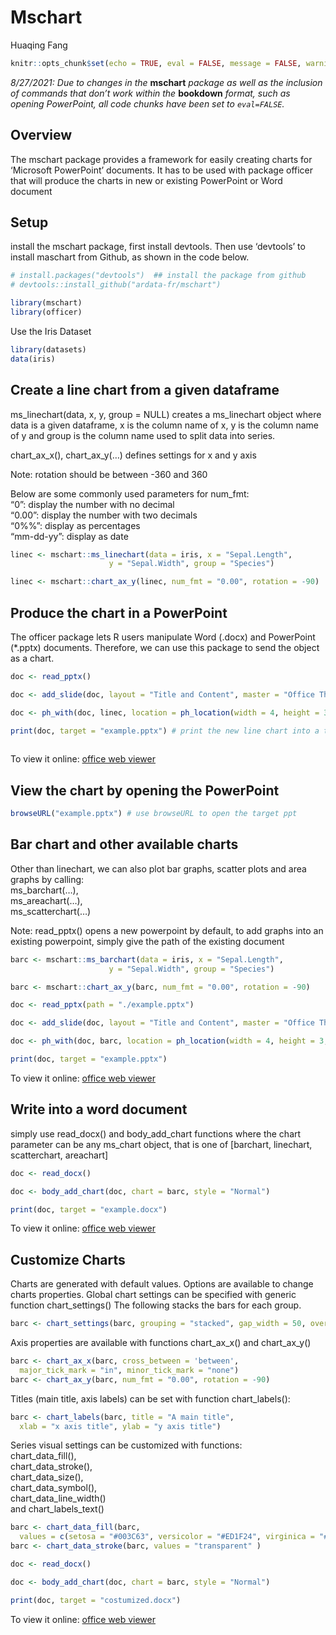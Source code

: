 # Mschart

Huaqing Fang

```r
knitr::opts_chunk$set(echo = TRUE, eval = FALSE, message = FALSE, warning = FALSE)
```

*8/27/2021: Due to changes in the* **mschart** *package as well as the inclusion of commands that don't work within the* **bookdown** *format, such as opening PowerPoint, all code chunks have been set to `eval=FALSE`.*

## Overview

The mschart package provides a framework for easily creating charts for ‘Microsoft PowerPoint’ documents. It has to be used with package officer that will produce the charts in new or existing PowerPoint or Word document

## Setup
install the mschart package, first install devtools. Then use ‘devtools’ to install maschart from Github, as shown in the code below.

```r
# install.packages("devtools")  ## install the package from github
# devtools::install_github("ardata-fr/mschart")
```



```r
library(mschart)
library(officer)
```

Use the Iris Dataset

```r
library(datasets)
data(iris)
```

## Create a line chart from a given dataframe

ms_linechart(data, x, y, group = NULL) creates a ms_linechart object where data is a given dataframe, x is the column name of x, y is the column name of y and group is the column name used to split data into series.

chart_ax_x(), chart_ax_y(...) defines settings for x and y axis

Note: rotation should be between -360 and 360 

Below are some commonly used parameters for num_fmt: \
"0": display the number with no decimal \
"0.00": display the number with two decimals \
"0\%\%": display as percentages\
"mm-dd-yy": display as date\

```r

linec <- mschart::ms_linechart(data = iris, x = "Sepal.Length",
                      y = "Sepal.Width", group = "Species")

linec <- mschart::chart_ax_y(linec, num_fmt = "0.00", rotation = -90)

```


## Produce the chart in a PowerPoint
The officer package lets R users manipulate Word (.docx) and PowerPoint (*.pptx) documents. Therefore, we can use this package to send the object as a chart.


```r
doc <- read_pptx() 

doc <- add_slide(doc, layout = "Title and Content", master = "Office Theme")

doc <- ph_with(doc, linec, location = ph_location(width = 4, height = 3, label = "hello"))

print(doc, target = "example.pptx") # print the new line chart into a target power point
                                    

```
To view it online: <a target="_blank" href="https://drive.google.com/file/d/1TpRVrJi7Q56OD9-oU4aBPY8q6oc6qc73/view?usp=sharing">office web viewer</a>

## View the chart by opening the PowerPoint

```r
browseURL("example.pptx") # use browseURL to open the target ppt
```

## Bar chart and other available charts
Other than linechart, we can also plot bar graphs, scatter plots and area graphs by calling:\
ms_barchart(...),\
ms_areachart(...),\
ms_scatterchart(...)


Note: read_pptx() opens a new powerpoint by default, to add graphs into an existing powerpoint, simply give the path of the existing document


```r
barc <- mschart::ms_barchart(data = iris, x = "Sepal.Length",
                      y = "Sepal.Width", group = "Species")

barc <- mschart::chart_ax_y(barc, num_fmt = "0.00", rotation = -90)

doc <- read_pptx(path = "./example.pptx") 

doc <- add_slide(doc, layout = "Title and Content", master = "Office Theme")

doc <- ph_with(doc, barc, location = ph_location(width = 4, height = 3, label = "hello"))

print(doc, target = "example.pptx")
```
To view it online: <a target="_blank" href="https://drive.google.com/file/d/1PZlhMvCtTKLgTn0upSfhNm8_UTAmc0jP/view?usp=sharing">office web viewer</a>

## Write into a word document
simply use read_docx() and body_add_chart functions where the chart parameter can be any ms_chart object, that is one of [barchart, linechart, scatterchart, areachart]

```r
doc <- read_docx() 

doc <- body_add_chart(doc, chart = barc, style = "Normal")

print(doc, target = "example.docx")
```
To view it online: <a target="_blank" href="https://drive.google.com/file/d/1xxjUDtMafONITrFQ_NYZwqNZ4VjCNphj/view?usp=sharing">office web viewer</a>

## Customize Charts

Charts are generated with default values. Options are available to change charts properties.
Global chart settings can be specified with generic function chart_settings()
The following stacks the bars for each group.

```r
barc <- chart_settings(barc, grouping = "stacked", gap_width = 50, overlap = 100 )
```


Axis properties are available with functions chart_ax_x() and chart_ax_y()

```r
barc <- chart_ax_x(barc, cross_between = 'between', 
  major_tick_mark = "in", minor_tick_mark = "none")
barc <- chart_ax_y(barc, num_fmt = "0.00", rotation = -90)
```

Titles (main title, axis labels) can be set with function chart_labels():

```r
barc <- chart_labels(barc, title = "A main title", 
  xlab = "x axis title", ylab = "y axis title")
```


Series visual settings can be customized with functions:\
chart_data_fill(),\
chart_data_stroke(),\
chart_data_size(),\
chart_data_symbol(),\
chart_data_line_width() \
and chart_labels_text()

```r
barc <- chart_data_fill(barc,
  values = c(setosa = "#003C63", versicolor = "#ED1F24", virginica = "#F2AA00") )
barc <- chart_data_stroke(barc, values = "transparent" )
```

```r
doc <- read_docx() 

doc <- body_add_chart(doc, chart = barc, style = "Normal")

print(doc, target = "costumized.docx")
```
To view it online: <a target="_blank" href="https://drive.google.com/file/d/13W4jhh8ILay6kU2omQyyYyJLWixe4NtY/view?usp=sharing">office web viewer</a>
